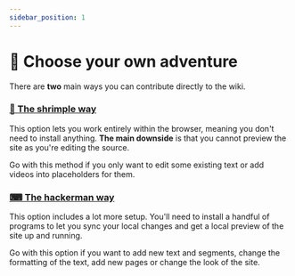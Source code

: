 ---
sidebar_position: 1
---

# 🌿 Choose your own adventure

There are **two** main ways you can contribute directly to the wiki.

### [🍤 The shrimple way](easy-way)

This option lets you work entirely within the browser, meaning you don't need to install anything. **The main downside** is that you cannot preview the site as you're editing the source.

Go with this method if you only want to edit some existing text or add videos into placeholders for them.

### [⌨ The hackerman way](hard-way)

This option includes a lot more setup. You'll need to install a handful of programs to let you sync your local changes and get a local preview of the site up and running.

Go with this option if you want to add new text and segments, change the formatting of the text, add new pages or change the look of the site.